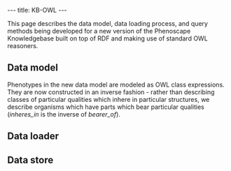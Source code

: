 ---
title: KB-OWL
---

This page describes the data model, data loading process, and query methods being developed for a new version of the Phenoscape Knowledgebase built on top of RDF and making use of standard OWL reasoners.

==Data model==
Phenotypes in the new data model are modeled as OWL class expressions. They are now constructed in an inverse fashion - rather than describing classes of particular qualities which inhere in particular structures, we describe organisms which have parts which bear particular qualities (''inheres_in'' is the inverse of ''bearer_of'').

==Data loader==

==Data store==